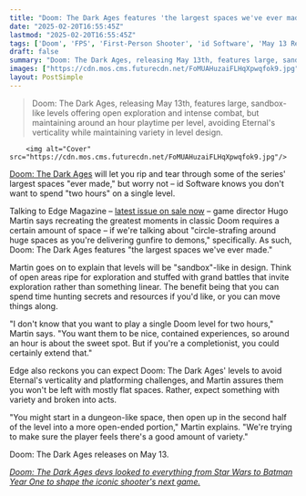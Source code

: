 ```yaml
---
title: "Doom: The Dark Ages features 'the largest spaces we've ever made,” but id Software knows you don't want to spend 2 hours in a single level"
date: "2025-02-20T16:55:45Z"
lastmod: "2025-02-20T16:55:45Z"
tags: ['Doom', 'FPS', 'First-Person Shooter', 'id Software', 'May 13 Release']
draft: false
summary: "Doom: The Dark Ages, releasing May 13th, features large, sandbox-like levels offering open exploration and intense combat, but  maintaining around an hour playtime per level, avoiding Eternal's verticality while maintaining variety in level design."
images: ["https://cdn.mos.cms.futurecdn.net/FoMUAHuzaiFLHqXpwqfok9.jpg"]
layout: PostSimple
---
```

> Doom: The Dark Ages, releasing May 13th, features large, sandbox-like levels offering open exploration and intense combat, but  maintaining around an hour playtime per level, avoiding Eternal's verticality while maintaining variety in level design.


        <img alt="Cover" src="https://cdn.mos.cms.futurecdn.net/FoMUAHuzaiFLHqXpwqfok9.jpg"/>
        
[Doom: The Dark Ages](https://www.gamesradar.com/games/fps/doom-the-dark-ages-guide/) will let you rip and tear through some of the series' largest spaces "ever made," but worry not – id Software knows you don't want to spend "two hours" on a single level.

Talking to Edge Magazine – [latest issue on sale now](https://www.awin1.com/awclick.php?awinmid=2961&awinaffid=103504&clickref=grd-us-9948219772439763648&p=https%3A%2F%2Fwww.magazinesdirect.com%2Faz-magazines%2F6936449%2Fedge-magazine-subscription.thtml) – game director Hugo Martin says recreating the greatest moments in classic Doom requires a certain amount of space – if we're talking about "circle-strafing around huge spaces as you're delivering gunfire to demons," specifically. As such, Doom: The Dark Ages features "the largest spaces we've ever made."

Martin goes on to explain that levels will be "sandbox"-like in design. Think of open areas ripe for exploration and stuffed with grand battles that invite exploration rather than something linear. The benefit being that you can spend time hunting secrets and resources if you'd like, or you can move things along.

"I don't know that you want to play a single Doom level for two hours," Martin says. "You want them to be nice, contained experiences, so around an hour is about the sweet spot. But if you're a completionist, you could certainly extend that."

Edge also reckons you can expect Doom: The Dark Ages' levels to avoid Eternal's verticality and platforming challenges, and Martin assures them you won't be left with mostly flat spaces. Rather, expect something with variety and broken into acts.

"You might start in a dungeon-like space, then open up in the second half of the level into a more open-ended portion," Martin explains. "We're trying to make sure the player feels there's a good amount of variety."

Doom: The Dark Ages releases on May 13.

[<em>Doom: The Dark Ages devs looked to everything from Star Wars to Batman Year One to shape the iconic shooter's next game.</em>](https://www.gamesradar.com/games/fps/doom-the-dark-ages-devs-looked-to-everything-from-star-wars-to-batman-year-one-to-shape-the-iconic-shooters-next-game/)
        